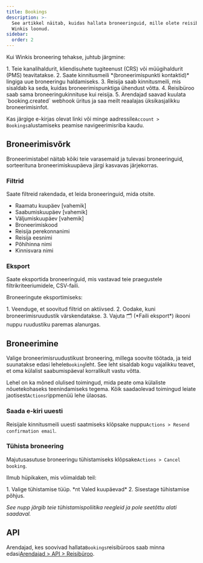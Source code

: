 ```yaml
---
title: Bookings
description: >-
  See artikkel näitab, kuidas hallata broneeringuid, mille olete reisibüroos
  Winkis loonud.
sidebar:
  order: 2
---
```


Kui Winkis broneering tehakse, juhtub järgmine:

<Steps>
  1. Teie kanalihaldurit, kliendisuhete tugiteenust (CRS) või müügihaldurit (PMS) teavitatakse.
  2. Saate kinnitusmeili *(broneerimispunkti kontaktid)* lingiga uue broneeringu haldamiseks.
  3. Reisija saab kinnitusmeili, mis sisaldab ka seda, kuidas broneerimispunktiga ühendust võtta.
  4. Reisibüroo saab sama broneeringukinnituse kui reisija.
  5. Arendajad saavad kuulata `booking.created` webhook üritus ja saa meilt reaalajas üksikasjalikku broneerimisinfot.
</Steps>


Kas järgige e-kirjas olevat linki või minge aadressile`Account > Bookings`alustamiseks peamise navigeerimisriba kaudu.

## Broneerimisvõrk

Broneerimistabel näitab kõiki teie varasemaid ja tulevasi broneeringuid, sorteerituna broneerimiskuupäeva järgi kasvavas järjekorras.

### Filtrid

Saate filtreid rakendada, et leida broneeringuid, mida otsite.

* Raamatu kuupäev \[vahemik]
* Saabumiskuupäev \[vahemik]
* Väljumiskuupäev \[vahemik]
* Broneerimiskood
* Reisija perekonnanimi
* Reisija eesnimi
* Põhihinna nimi
* Kinnisvara nimi

### Eksport

Saate eksportida broneeringuid, mis vastavad teie praegustele filtrikriteeriumidele, CSV-faili.

Broneeringute eksportimiseks:

<Steps>
  1. Veenduge, et soovitud filtrid on aktiivsed.
  2. Oodake, kuni broneerimisruudustik värskendatakse.
  3. Vajuta 🗂️ (*Faili eksport*) ikooni nuppu ruudustiku paremas alanurgas.
</Steps>


## Broneerimine

Valige broneerimisruudustikust broneering, millega soovite töötada, ja teid suunatakse edasi lehele`Booking`leht.
See leht sisaldab kogu vajalikku teavet, et oma külalist saabumispäeval korralikult vastu võtta.

Lehel on ka mõned olulised toimingud, mida peate oma külaliste nõuetekohaseks teenindamiseks tegema. Kõik saadaolevad toimingud leiate jaotisest`Actions`rippmenüü lehe ülaosas.

### Saada e-kiri uuesti

Reisijale kinnitusmeili uuesti saatmiseks klõpsake nuppu`Actions > Resend confirmation email`.

### Tühista broneering

Majutusasutuse broneeringu tühistamiseks klõpsake`Actions > Cancel booking`.

Ilmub hüpikaken, mis võimaldab teil:

<Steps>
  1. Valige tühistamise tüüp. *nt Valed kuupäevad*
  2. Sisestage tühistamise põhjus.
</Steps>


*See nupp järgib teie tühistamispoliitika reegleid ja pole seetõttu alati saadaval.*

## API

Arendajad, kes soovivad hallata`Bookings`reisibüroos saab minna edasi[Arendajad > API > Reisibüroo](/developers/apis/#travel-agent-api).

